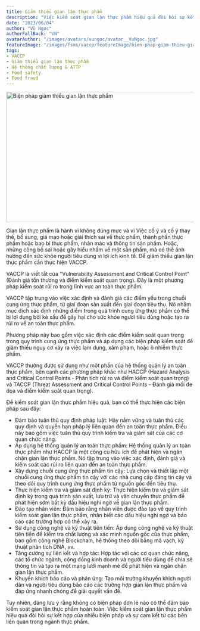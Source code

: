 ```yaml
---
title: Giảm thiểu gian lận thực phẩm
description: "Việc kiểm soát gian lận thực phẩm hiệu quả đòi hỏi sự kết hợp của nhiều biện pháp và sự cam kết từ các bên liên quan trong ngành thực phẩm."
date: "2023/06/04"
author: "Vũ Ngọc" 
authorFallBack: "VN"
avatarAuthor: "/images/avatars/vungoc/avatar__VuNgoc.jpg"
featureImage: "/images/fsms/vaccp/featureImage/bien-phap-giam-thieu-gian-lan-thuc-pham.jpg"
tags:  
- VACCP
- Giảm thiểu gian lận thực phẩm  
- Hệ thống chất lượng & ATTP  
- Food safety 
- Food fraud
---
```


<DivCenter>
<Image src="/images/fsms/vaccp/featureImage/bien-phap-giam-thieu-gian-lan-thuc-pham.jpg"   
width="600" 
height="350" 
alt="Biện pháp giảm thiểu gian lận thực phẩm" 
className="rounded-lg !mb-0"/>
</DivCenter>

Gian lận thực phẩm là hành vi không đúng mực và vi Việc cố ý và cố ý thay thế, bổ sung, giả mạo hoặc giải thích sai về thực phẩm, thành phần thực phẩm hoặc bao bì thực phẩm, nhãn mác và thông tin sản phẩm. Hoặc, những công bố sai hoặc gây hiểu nhầm về một sản phẩm, mà có thể ảnh hưởng đến sức khỏe người tiêu dùng vì lợi ích kinh tế. Để giảm thiểu gian lận thực phẩm cần thực hiện VACCP.

VACCP là viết tắt của "Vulnerability Assessment and Critical Control Point" (Đánh giá tổn thương và điểm kiểm soát quan trọng). Đây là một phương pháp kiểm soát rủi ro trong lĩnh vực an toàn thực phẩm.

VACCP tập trung vào việc xác định và đánh giá các điểm yếu trong chuỗi cung ứng thực phẩm, từ giai đoạn sản xuất đến giai đoạn tiêu thụ. Nó nhằm mục đích xác định những điểm trong quá trình cung ứng thực phẩm có thể bị lợi dụng bởi kẻ xấu để gây hại cho sức khỏe người tiêu dùng hoặc tạo ra rủi ro về an toàn thực phẩm.

Phương pháp này bao gồm việc xác định các điểm kiểm soát quan trọng trong quy trình cung ứng thực phẩm và áp dụng các biện pháp kiểm soát để giảm thiểu nguy cơ xảy ra việc lạm dụng, xâm phạm, hoặc ô nhiễm thực phẩm.

VACCP thường được sử dụng như một phần của hệ thống quản lý an toàn thực phẩm, bên cạnh các phương pháp khác như HACCP (Hazard Analysis and Critical Control Points - Phân tích rủi ro và điểm kiểm soát quan trọng) và TACCP (Threat Assessment and Critical Control Points - Đánh giá mối đe dọa và điểm kiểm soát quan trọng).

Để kiểm soát gian lận thực phẩm hiệu quả, bạn có thể thực hiện các biện pháp sau đây:
- Đảm bảo tuân thủ quy định pháp luật: Hãy nắm vững và tuân thủ các quy định và quyền hạn pháp lý liên quan đến an toàn thực phẩm. Điều này bao gồm việc tuân thủ quy trình kiểm tra và giám sát của các cơ quan chức năng.
- Áp dụng hệ thống quản lý an toàn thực phẩm: Hệ thống quản lý an toàn thực phẩm như HACCP là một công cụ hữu ích để phát hiện và ngăn chặn gian lận thực phẩm. Nó tập trung vào việc xác định, đánh giá và kiểm soát các rủi ro liên quan đến an toàn thực phẩm.
- Xây dựng chuỗi cung ứng thực phẩm tin cậy: Lựa chọn và thiết lập một chuỗi cung ứng thực phẩm tin cậy với các nhà cung cấp đáng tin cậy và theo dõi quy trình cung ứng thực phẩm từ nguồn gốc đến tiêu thụ.
- Thực hiện kiểm tra và giám sát định kỳ: Thực hiện kiểm tra và giám sát định kỳ trong quá trình sản xuất, lưu trữ và vận chuyển thực phẩm để phát hiện sớm bất kỳ dấu hiệu nghi ngờ về gian lận thực phẩm.
- Đào tạo nhân viên: Đảm bảo rằng nhân viên được đào tạo về quy trình kiểm soát gian lận thực phẩm, nhận biết các dấu hiệu nghi ngờ và báo cáo các trường hợp có thể xảy ra.
- Sử dụng công nghệ và kỹ thuật tiên tiến: Áp dụng công nghệ và kỹ thuật tiên tiến để kiểm tra chất lượng và xác minh nguồn gốc của thực phẩm, bao gồm công nghệ Blockchain, hệ thống theo dõi bằng mã vạch, kỹ thuật phân tích DNA, vv.
- Tăng cường sự liên kết và hợp tác: Hợp tác với các cơ quan chức năng, các tổ chức ngành, cộng đồng kinh doanh và người tiêu dùng để chia sẻ thông tin và tạo ra một mạng lưới mạnh mẽ để phát hiện và ngăn chặn gian lận thực phẩm.
- Khuyến khích báo cáo và phản ứng: Tạo môi trường khuyến khích người dân và người tiêu dùng báo cáo các trường hợp gian lận thực phẩm và đáp ứng nhanh chóng để giải quyết vấn đề.

Tuy nhiên, đáng lưu ý rằng không có biện pháp đơn lẻ nào có thể đảm bảo kiểm soát gian lận thực phẩm hoàn toàn. Việc kiểm soát gian lận thực phẩm hiệu quả đòi hỏi sự kết hợp của nhiều biện pháp và sự cam kết từ các bên liên quan trong ngành thực phẩm.
